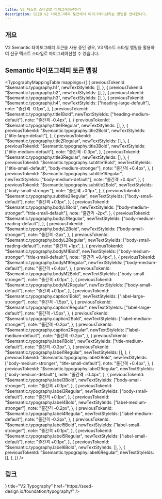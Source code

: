 ```yaml
---
title: V3 텍스트 스타일로 마이그레이션하기
description: SEED V2 타이포그래피 토큰에서 마이그레이션하는 방법을 안내합니다.
---
```



## 개요

V2 Semantic 타이포그래피 토큰을 사용 중인 경우, V3 텍스트 스타일 맵핑을 활용하여 신규 텍스트 스타일로 마이그레이션할 수 있습니다.

## Semantic 타이포그래피 토큰 맵핑

<TypographyMappingTable
  mappings={[
    {
      previousTokenId: "$semantic.typography.h1",
      newTextStyleIds: [],
    },
    {
      previousTokenId: "$semantic.typography.h2",
      newTextStyleIds: [],
    },
    {
      previousTokenId: "$semantic.typography.h3",
      newTextStyleIds: [],
    },
    {
      previousTokenId: "$semantic.typography.h4",
      newTextStyleIds: ["heading-large-default"],
      note: "줄간격 -0.1px",
    },
    {
      previousTokenId: "$semantic.typography.title1Bold",
      newTextStyleIds: ["heading-medium-default"],
      note: "줄간격 -0.4px",
    },
    {
      previousTokenId: "$semantic.typography.title1Regular",
      newTextStyleIds: [],
    },
    {
      previousTokenId: "$semantic.typography.title2Bold",
      newTextStyleIds: ["title-large-default"],
    },
    {
      previousTokenId: "$semantic.typography.title2Regular",
      newTextStyleIds: [],
    },
    {
      previousTokenId: "$semantic.typography.title3Bold",
      newTextStyleIds: ["title-medium-default"],
      note: "줄간격 -0.3px",
    },
    {
      previousTokenId: "$semantic.typography.title3Regular",
      newTextStyleIds: [],
    },
    {
      previousTokenId: "$semantic.typography.subtitle1Bold",
      newTextStyleIds: ["title-small-default", "body-medium-stronger"],
      note: "줄간격 +0.4px",
    },
    {
      previousTokenId: "$semantic.typography.subtitle1Regular",
      newTextStyleIds: ["body-medium-default"],
      note: "줄간격 +0.4px",
    },
    {
      previousTokenId: "$semantic.typography.subtitle2Bold",
      newTextStyleIds: ["body-small-stronger"],
      note: "줄간격 +0.1px",
    },
    {
      previousTokenId: "$semantic.typography.subtitle2Regular",
      newTextStyleIds: ["body-small-default"],
      note: "줄간격 +0.1px",
    },
    {
      previousTokenId: "$semantic.typography.bodyL1Bold",
      newTextStyleIds: ["body-medium-stronger", "title-small-default"],
      note: "줄간격 -2px",
    },
    {
      previousTokenId: "$semantic.typography.bodyL1Regular",
      newTextStyleIds: ["body-medium-reading-default"],
    },
    {
      previousTokenId: "$semantic.typography.bodyL2Bold",
      newTextStyleIds: ["body-small-stronger"],
      note: "줄간격 -2px",
    },
    {
      previousTokenId: "$semantic.typography.bodyL2Regular",
      newTextStyleIds: ["body-small-reading-default"],
      note: "줄간격 +1px",
    },
    {
      previousTokenId: "$semantic.typography.bodyM1Bold",
      newTextStyleIds: ["body-medium-stronger", "title-small-default"],
      note: "줄간격 +0.4px",
    },
    {
      previousTokenId: "$semantic.typography.bodyM1Regular",
      newTextStyleIds: ["body-medium-default"],
      note: "줄간격 +0.4px",
    },
    {
      previousTokenId: "$semantic.typography.bodyM2Bold",
      newTextStyleIds: ["body-small-stronger"],
      note: "줄간격 +0.1px",
    },
    {
      previousTokenId: "$semantic.typography.bodyM2Regular",
      newTextStyleIds: ["body-small-default"],
      note: "줄간격 +0.1px",
    },
    {
      previousTokenId: "$semantic.typography.caption1Bold",
      newTextStyleIds: ["label-large-stronger"],
      note: "줄간격 -1.5px",
    },
    {
      previousTokenId: "$semantic.typography.caption1Regular",
      newTextStyleIds: ["label-large-default"],
      note: "줄간격 -1.5px",
    },
    {
      previousTokenId: "$semantic.typography.caption2Bold",
      newTextStyleIds: ["label-medium-stronger"],
      note: "줄간격 -0.2px",
    },
    {
      previousTokenId: "$semantic.typography.caption2Regular",
      newTextStyleIds: ["label-medium-default"],
      note: "줄간격 -0.2px",
    },
    {
      previousTokenId: "$semantic.typography.label1Bold",
      newTextStyleIds: ["title-medium-default"],
      note: "줄간격 -0.3px",
    },
    {
      previousTokenId: "$semantic.typography.label1Regular",
      newTextStyleIds: [],
    },
    {
      previousTokenId: "$semantic.typography.label2Bold",
      newTextStyleIds: ["body-medium-stronger", "title-small-default"],
      note: "줄간격 +0.4px",
    },
    {
      previousTokenId: "$semantic.typography.label2Regular",
      newTextStyleIds: ["body-medium-default"],
      note: "줄간격 +0.4px",
    },
    {
      previousTokenId: "$semantic.typography.label3Bold",
      newTextStyleIds: ["body-small-stronger"],
      note: "줄간격 +0.1px",
    },
    {
      previousTokenId: "$semantic.typography.label3Regular",
      newTextStyleIds: ["body-small-default"],
      note: "줄간격 +0.1px",
    },
    {
      previousTokenId: "$semantic.typography.label4Bold",
      newTextStyleIds: ["label-medium-stronger"],
      note: "줄간격 -0.2px",
    },
    {
      previousTokenId: "$semantic.typography.label4Regular",
      newTextStyleIds: ["label-medium-default"],
      note: "줄간격 -0.2px",
    },
    {
      previousTokenId: "$semantic.typography.label5Bold",
      newTextStyleIds: ["label-small-stronger"],
      note: "줄간격 +0.1px",
    },
    {
      previousTokenId: "$semantic.typography.label5Regular",
      newTextStyleIds: ["label-small-default"],
      note: "줄간격 +0.1px",
    },
    {
      previousTokenId: "$semantic.typography.label6Bold",
      newTextStyleIds: [],
    },
    {
      previousTokenId: "$semantic.typography.label6Regular",
      newTextStyleIds: [],
    },
  ]}
/>

## 링크

<Cards>
  <Card
    icon={<TypeIcon />}
    title="V2 Typography"
    href="https://seed-design.io/foundation/typography/"
  />
</Cards>
